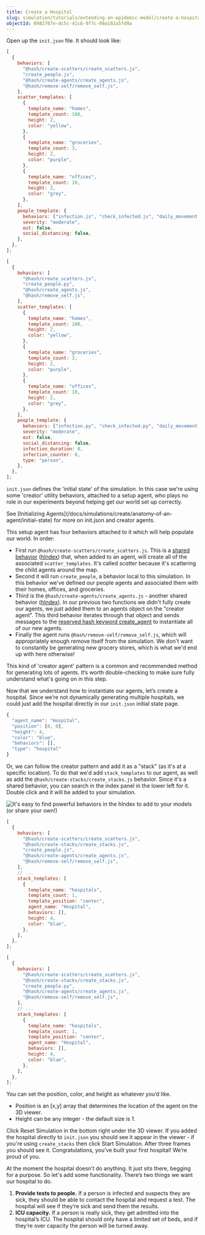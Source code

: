 ```yaml
---
title: Create a Hospital
slug: simulation/tutorials/extending-an-epidemic-model/create-a-hospital
objectId: 0982767e-dc5c-41c8-9f7c-09a192a5fd9a
---
```


Open up the `init.json` file. It should look like:

<Tabs>
<Tab title="JavaScript" >

```javascript
[
  {
    behaviors: [
      "@hash/create-scatters/create_scatters.js",
      "create_people.js",
      "@hash/create-agents/create_agents.js",
      "@hash/remove-self/remove_self.js",
    ],
    scatter_templates: [
      {
        template_name: "homes",
        template_count: 100,
        height: 2,
        color: "yellow",
      },
      {
        template_name: "groceries",
        template_count: 3,
        height: 2,
        color: "purple",
      },
      {
        template_name: "offices",
        template_count: 10,
        height: 2,
        color: "grey",
      },
    ],
    people_template: {
      behaviors: ["infection.js", "check_infected.js", "daily_movement.js"],
      severity: "moderate",
      out: false,
      social_distancing: false,
    },
  },
];
```

</Tab>

<Tab title="Python" >

```javascript
[
  {
    behaviors: [
      "@hash/create_scatters.js",
      "create_people.py",
      "@hash/create_agents.js",
      "@hash/remove_self.js",
    ],
    scatter_templates: [
      {
        template_name: "homes",
        template_count: 100,
        height: 2,
        color: "yellow",
      },
      {
        template_name: "groceries",
        template_count: 3,
        height: 2,
        color: "purple",
      },
      {
        template_name: "offices",
        template_count: 10,
        height: 2,
        color: "grey",
      },
    ],
    people_template: {
      behaviors: ["infection.py", "check_infected.py", "daily_movement.py"],
      severity: "moderate",
      out: false,
      social_distancing: false,
      infection_duration: 0,
      infection_counter: 0,
      type: "person",
    },
  },
];
```

</Tab>
</Tabs>

`init.json` defines the 'initial state' of the simulation. In this case we're using some 'creator' utility behaviors, attached to a setup agent, who plays no role in our experiments beyond helping get our world set up correctly.

<Hint style="info">
  See [Initializing
  Agents](/docs/simulations/create/anatomy-of-an-agent/initial-state)
  for more on init.json and creator agents.
</Hint>

This setup agent has four behaviors attached to it which will help populate our world. In order:

- First run `@hash/create-scatters/create_scatters.js`. This is a [shared behavior](/docs/simulations/create/behaviors/) \([hIndex](https://simulation.hash.ai/@hash/create-scatters)\) that, when added to an agent, will create all of the associated `scatter_templates`. It's called _scatter_ because it's scattering the child agents around the map.
- Second it will run `create_people`, a behavior local to this simulation. In this behavior we've defined our people agents and associated them with their homes, offices, and groceries.
- Third is the `@hash/create-agents/create_agents.js` - another shared behavior \([hIndex](https://simulation.hash.ai/@hash/create-agents)\). In our previous two functions we didn't fully create our agents, we just added them to an agents object on the "creator agent". This third behavior iterates through that object and sends messages to the [reserved hash keyword create_agent](/docs/simulations/create/agent-messages/built-in-message-handlers) to instantiate all of our new agents.
- Finally the agent runs `@hash/remove-self/remove_self.js`, which will appropriately enough remove itself from the simulation. We don't want to constantly be generating new grocery stores, which is what we'd end up with here otherwise!

This kind of 'creator agent' pattern is a common and recommended method for generating lots of agents. It’s worth double-checking to make sure fully understand what's going on in this step.

Now that we understand how to instantiate our agents, let’s create a hospital. Since we’re not dynamically generating multiple hospitals, we could just add the hospital directly in our `init.json` initial state page.

```javascript
{
  "agent_name": "Hospital",
  "position": [0, 0],
  "height": 4,
  "color": "blue",
  "behaviors": [],
  "type": "hospital"
}
```

Or, we can follow the creator pattern and add it as a "stack" \(as it's at a specific location\). To do that we'd add `stack_templates` to our agent, as well as add the `@hash/create-stacks/create_stacks.js` behavior. Since it's a shared behavior, you can search in the index panel in the lower left for it. Double click and it will be added to your simulation.

![It's easy to find powerful behaviors in the hIndex to add to your models (or share your own!) ](https://cdn-us1.hash.ai/site/docs/screen-shot-2020-04-02-at-9.48.14-pm.png)

<Tabs>
<Tab title="JavaScript" >

```javascript
[
  {
    behaviors: [
      "@hash/create-scatters/create_scatters.js",
      "@hash/create-stacks/create_stacks.js",
      "create_people.js",
      "@hash/create-agents/create_agents.js",
      "@hash/remove-self/remove_self.js",
    ],
    // ...
    stack_templates: [
      {
        template_name: "hospitals",
        template_count: 1,
        template_position: "center",
        agent_name: "Hospital",
        behaviors: [],
        height: 4,
        color: "blue",
      },
    ],
  },
];
```

</Tab>

<Tab title="Python" >

```javascript
[
  {
    behaviors: [
      "@hash/create-scatters/create_scatters.js",
      "@hash/create-stacks/create_stacks.js",
      "create_people.py",
      "@hash/create-agents/create_agents.js",
      "@hash/remove-self/remove_self.js",
    ],
    // ...
    stack_templates: [
      {
        template_name: "hospitals",
        template_count: 1,
        template_position: "center",
        agent_name: "Hospital",
        behaviors: [],
        height: 4,
        color: "blue",
      },
    ],
  },
];
```

</Tab>
</Tabs>

You can set the position, color, and height as whatever you’d like.

- Position is an \[x,y\] array that determines the location of the agent on the 3D viewer.
- Height can be any integer - the default size is 1.

Click Reset Simulation in the bottom right under the 3D viewer. If you added the hospital directly to `init.json` you should see it appear in the viewer - if you're using `create_stacks` then click Start Simulation. After three frames you should see it. Congratulations, you’ve built your first hospital! We’re proud of you.

At the moment the hospital doesn’t do anything. It just sits there, begging for a purpose. So let's add some functionality. There’s two things we want our hospital to do.

1. **Provide tests to people.** If a person is infected and suspects they are sick, they should be able to contact the hospital and request a test. The hospital will see if they’re sick and send them the results.
1. **ICU capacity.** If a person is really sick, they get admitted into the hospital’s ICU. The hospital should only have a limited set of beds, and if they’re over capacity the person will be turned away.
